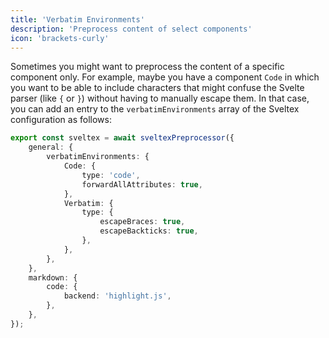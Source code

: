 ```yaml
---
title: 'Verbatim Environments'
description: 'Preprocess content of select components'
icon: 'brackets-curly'
---
```


Sometimes you might want to preprocess the content of a specific component only.
For example, maybe you have a component `Code` in which you want to be able to
include characters that might confuse the Svelte parser (like `{` or `}`)
without having to manually escape them. In that case, you can add an entry to
the `verbatimEnvironments` array of the Sveltex configuration as follows:

```ts sveltex.config.ts
export const sveltex = await sveltexPreprocessor({
    general: {
        verbatimEnvironments: {
            Code: {
                type: 'code',
                forwardAllAttributes: true,
            },
            Verbatim: {
                type: {
                    escapeBraces: true,
                    escapeBackticks: true,
                },
            },
        },
    },
    markdown: {
        code: {
            backend: 'highlight.js',
        },
    },
});
```
